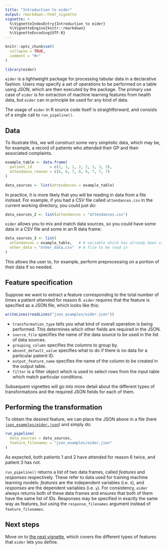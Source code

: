 ```yaml
---
title: "Introduction to eider"
output: rmarkdown::html_vignette
vignette: >
  %\VignetteIndexEntry{Introduction to eider}
  %\VignetteEngine{knitr::rmarkdown}
  %\VignetteEncoding{UTF-8}
---
```


```r
knitr::opts_chunk$set(
  collapse = TRUE,
  comment = "#>"
)
```

```r
library(eider)
```

`eider` is a lightweight package for processing tabular data in a declarative fashion.
Users may specify a set of operations to be performed on a table using JSON, which are then executed by the package.
The primary use case of `eider` is for extraction of machine learning features from health data, but `eider` can in principle be used for any kind of data.

The usage of `eider` in R source code itself is straightforward, and consists of a single call to `run_pipeline()`.

## Data

To illustrate this, we will construct some very simplistic data, which may be, for example, a record of patients who attended their GP and their associated complaints.


```r
example_table <- data.frame(
  patient_id        = c(1, 1, 1, 2, 2, 3, 3, 3),
  attendance_reason = c(6, 6, 7, 6, 6, 7, 7, 7)
)

data_sources <- list(attendances = example_table)
```

In practice, it is more likely that you will be reading in data from a file instead.
For example, if you had a CSV file called `attendances.csv` in the current working directory, you could just do:

```r
data_sources_2 <- list(attendances = "attendances.csv")
```

`eider` allows you to mix and match data sources, so you could have some data in a CSV file and some in an R data frame:

```r
data_sources_3 <- list(
  attendances = example_table,   # A variable which has already been constructed
  other_data = "other_data.csv"  # A file to be read in
)
```

This allows the user to, for example, perform preprocessing on a portion of their data if so needed.

## Feature specification

Suppose we want to extract a feature corresponding to the total number of times a patient attended for reason 6.
`eider` requires that the feature is specified as a JSON file, which looks like this:

```r
writeLines(readLines("json_examples/eider.json"))
```

- `transformation_type` tells you what kind of overall operation is being performed.
  This determines which other fields are required in the JSON.
- `source_file` specifies the name of the data source to be used in the list of data sources.
- `grouping_column` specifies the columns to group by.
- `absent_default_value` specifies what to do if there is no data for a particular patient ID.
- `output_feature_name` specifies the name of the column to be created in the output table.
- `filter` is a filter object which is used to select rows from the input table which match particular conditions.

Subsequent vignettes will go into more detail about the different types of transformations and the required JSON fields for each of them.

## Performing the transformation

To obtain the desired feature, we can place the JSON above in a file (here [`json_examples/eider.json`](https://github.com/alan-turing-institute/eider/blob/main/vignettes/json_examples/eider.json)) and simply do:

```r
run_pipeline(
  data_sources = data_sources,
  feature_filenames = "json_examples/eider.json"
)
```

As expected, both patients 1 and 2 have attended for reason 6 twice, and patient 3 has not.

`run_pipeline()` returns a list of two data frames, called _features_ and _responses_ respectively.
These refer to data used for training machine learning models: _features_ are the independent variables (i.e. `X`), and _responses_ are the dependent variables (i.e. `y`).
For consistency, `eider` always returns both of these data frames and ensures that both of them have the same list of IDs.
Responses may be specified in exactly the same way as features, but using the `response_filenames` argument instead of `feature_filenames`.

## Next steps

Move on to [the next vignette](features.html), which covers the different types of features that `eider` lets you define.
